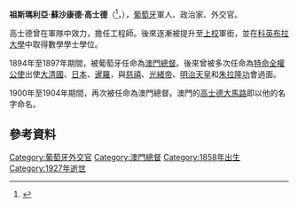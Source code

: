 {{Infobox_ President
| name = 祖斯瑪利亞·蘇沙康德·高士德
| original_name = {{lang|pt|José Maria de Sousa Horta e Costa}}
| image = [[File:Conselheiro_José_Maria_Horta_e_Costa_-_Brasil-Portugal_(1Ago1900).png|File:Conselheiro José Maria Horta e Costa - Brasil-Portugal (1Ago1900).png]]
| imagesize = 
| nationality = {{flag|Portugal|1830}}
| country= {{flag|Portugal|1830}}
| order = 96
| office = 澳門總督
| term_start =	1894年3月24日
| term_end = 1897年3月11日	
| predecessor = [[佈渣|佈渣]]
| successor = [[賈也度|賈也度]]
| birth_date= {{birth date|1858|10|20}}
| birth_place={{flag|Portugal|1830}}[[維塞烏區|維塞烏區]][[聖孔巴當|聖孔巴當]]
| death_date={{death date and age|1927|09|21|1858|10|20}}
| death_place= {{flag|Portugal|1910}}[[杜羅河畔福斯|杜羅河畔福斯]][[波爾圖|波爾圖]]
}}

'''祖斯瑪利亞·蘇沙康德·高士德'''（{{lang-pt|José Maria de Sousa Horta e Costa}}<ref name="macaudata-690">{{Cite web |url=http://www.macaudata.com/macaubook/encyclopedia/documents/690.htm |title=澳門百科全書 附件三:人名錄 |access-date=2015-12-28 |archive-url=https://web.archive.org/web/20160105174841/http://www.macaudata.com/macaubook/encyclopedia/documents/690.htm |archive-date=2016-01-05 |dead-url=yes }}</ref>，{{bd|1858年|10月20日|1927年|9月21日|}}），[[葡萄牙|葡萄牙]]軍人、政治家、外交官。

高士德曾在軍隊中效力，擔任工程師。後來逐漸被提升至[[上校|上校]]軍銜，並在[[科英布拉大學|科英布拉大學]]中取得數學學士學位。

1894年{{r|macaudata-690}}至1897年期間，被葡萄牙任命為[[澳門總督|澳門總督]]。後來曾被多次任命為[[特命全權公使|特命全權公使]]出使[[清朝|大清國]]、[[日本|日本]]、[[暹羅|暹羅]]，與[[慈禧|慈禧]]、[[光緒帝|光緒帝]]、[[明治天皇|明治天皇]]和[[朱拉隆功|朱拉隆功]]會過面。

1900年至1904年期間，再次被任命為澳門總督。澳門的[[高士德大馬路|高士德大馬路]]即以他的名字命名。

==參考資料==
{{reflist}}

{{start box}}
{{s-before| [[佈渣|佈渣]] }}
{{s-title|{{MAC-1830}}[[澳門總督|總督]]|1894年3月24日 — 1897年3月12日}}
{{s-after|[[賈也度|賈也度]]}}
{{s-before| 賈也度 }}
{{s-title|{{MAC-1830}}[[澳門總督|總督]]|1900年8月12日 — 1904年4月5日}}
{{s-after|[[蒙丁尼路|蒙丁尼路]]}}
{{end box}}
{{澳門總督}}
{{葡萄牙小作品}}

[[Category:葡萄牙外交官|Category:葡萄牙外交官]]
[[Category:澳門總督|Category:澳門總督]]
[[Category:1858年出生|Category:1858年出生]]
[[Category:1927年逝世|Category:1927年逝世]]